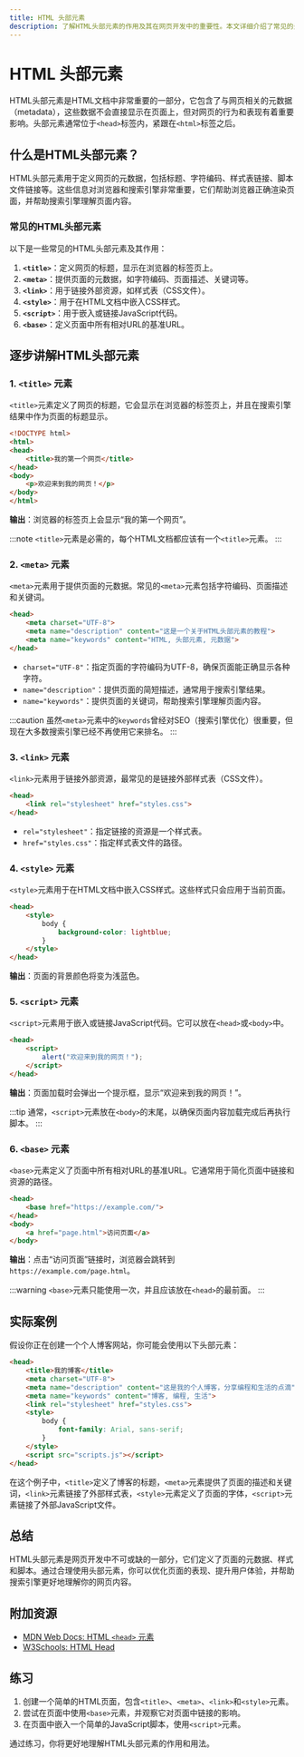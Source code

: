 ```yaml
---
title: HTML 头部元素
description: 了解HTML头部元素的作用及其在网页开发中的重要性。本文详细介绍了常见的头部元素及其用法，适合初学者学习。
---
```


# HTML 头部元素

HTML头部元素是HTML文档中非常重要的一部分，它包含了与网页相关的元数据（metadata），这些数据不会直接显示在页面上，但对网页的行为和表现有着重要影响。头部元素通常位于`<head>`标签内，紧跟在`<html>`标签之后。

## 什么是HTML头部元素？

HTML头部元素用于定义网页的元数据，包括标题、字符编码、样式表链接、脚本文件链接等。这些信息对浏览器和搜索引擎非常重要，它们帮助浏览器正确渲染页面，并帮助搜索引擎理解页面内容。

### 常见的HTML头部元素

以下是一些常见的HTML头部元素及其作用：

1. **`<title>`**：定义网页的标题，显示在浏览器的标签页上。
2. **`<meta>`**：提供页面的元数据，如字符编码、页面描述、关键词等。
3. **`<link>`**：用于链接外部资源，如样式表（CSS文件）。
4. **`<style>`**：用于在HTML文档中嵌入CSS样式。
5. **`<script>`**：用于嵌入或链接JavaScript代码。
6. **`<base>`**：定义页面中所有相对URL的基准URL。

## 逐步讲解HTML头部元素

### 1. `<title>` 元素

`<title>`元素定义了网页的标题，它会显示在浏览器的标签页上，并且在搜索引擎结果中作为页面的标题显示。

```html
<!DOCTYPE html>
<html>
<head>
    <title>我的第一个网页</title>
</head>
<body>
    <p>欢迎来到我的网页！</p>
</body>
</html>
```

**输出**：浏览器的标签页上会显示“我的第一个网页”。

:::note
`<title>`元素是必需的，每个HTML文档都应该有一个`<title>`元素。
:::

### 2. `<meta>` 元素

`<meta>`元素用于提供页面的元数据。常见的`<meta>`元素包括字符编码、页面描述和关键词。

```html
<head>
    <meta charset="UTF-8">
    <meta name="description" content="这是一个关于HTML头部元素的教程">
    <meta name="keywords" content="HTML, 头部元素, 元数据">
</head>
```

- `charset="UTF-8"`：指定页面的字符编码为UTF-8，确保页面能正确显示各种字符。
- `name="description"`：提供页面的简短描述，通常用于搜索引擎结果。
- `name="keywords"`：提供页面的关键词，帮助搜索引擎理解页面内容。

:::caution
虽然`<meta>`元素中的`keywords`曾经对SEO（搜索引擎优化）很重要，但现在大多数搜索引擎已经不再使用它来排名。
:::

### 3. `<link>` 元素

`<link>`元素用于链接外部资源，最常见的是链接外部样式表（CSS文件）。

```html
<head>
    <link rel="stylesheet" href="styles.css">
</head>
```

- `rel="stylesheet"`：指定链接的资源是一个样式表。
- `href="styles.css"`：指定样式表文件的路径。

### 4. `<style>` 元素

`<style>`元素用于在HTML文档中嵌入CSS样式。这些样式只会应用于当前页面。

```html
<head>
    <style>
        body {
            background-color: lightblue;
        }
    </style>
</head>
```

**输出**：页面的背景颜色将变为浅蓝色。

### 5. `<script>` 元素

`<script>`元素用于嵌入或链接JavaScript代码。它可以放在`<head>`或`<body>`中。

```html
<head>
    <script>
        alert("欢迎来到我的网页！");
    </script>
</head>
```

**输出**：页面加载时会弹出一个提示框，显示“欢迎来到我的网页！”。

:::tip
通常，`<script>`元素放在`<body>`的末尾，以确保页面内容加载完成后再执行脚本。
:::

### 6. `<base>` 元素

`<base>`元素定义了页面中所有相对URL的基准URL。它通常用于简化页面中链接和资源的路径。

```html
<head>
    <base href="https://example.com/">
</head>
<body>
    <a href="page.html">访问页面</a>
</body>
```

**输出**：点击“访问页面”链接时，浏览器会跳转到`https://example.com/page.html`。

:::warning
`<base>`元素只能使用一次，并且应该放在`<head>`的最前面。
:::

## 实际案例

假设你正在创建一个个人博客网站，你可能会使用以下头部元素：

```html
<head>
    <title>我的博客</title>
    <meta charset="UTF-8">
    <meta name="description" content="这是我的个人博客，分享编程和生活的点滴">
    <meta name="keywords" content="博客, 编程, 生活">
    <link rel="stylesheet" href="styles.css">
    <style>
        body {
            font-family: Arial, sans-serif;
        }
    </style>
    <script src="scripts.js"></script>
</head>
```

在这个例子中，`<title>`定义了博客的标题，`<meta>`元素提供了页面的描述和关键词，`<link>`元素链接了外部样式表，`<style>`元素定义了页面的字体，`<script>`元素链接了外部JavaScript文件。

## 总结

HTML头部元素是网页开发中不可或缺的一部分，它们定义了页面的元数据、样式和脚本。通过合理使用头部元素，你可以优化页面的表现、提升用户体验，并帮助搜索引擎更好地理解你的网页内容。

## 附加资源

- [MDN Web Docs: HTML `<head>` 元素](https://developer.mozilla.org/zh-CN/docs/Web/HTML/Element/head)
- [W3Schools: HTML Head](https://www.w3schools.com/html/html_head.asp)

## 练习

1. 创建一个简单的HTML页面，包含`<title>`、`<meta>`、`<link>`和`<style>`元素。
2. 尝试在页面中使用`<base>`元素，并观察它对页面中链接的影响。
3. 在页面中嵌入一个简单的JavaScript脚本，使用`<script>`元素。

通过练习，你将更好地理解HTML头部元素的作用和用法。